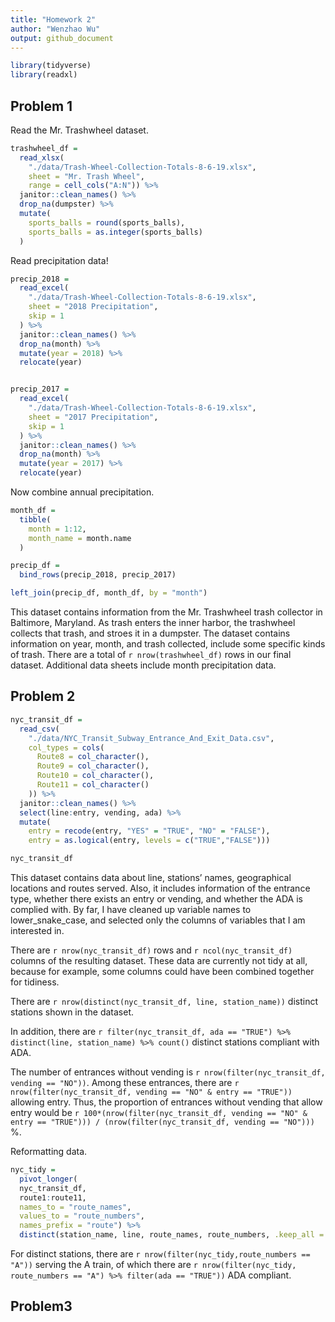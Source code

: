 ```yaml
---
title: "Homework 2"
author: "Wenzhao Wu"
output: github_document
---
```


```r
library(tidyverse)
library(readxl)
```

## Problem 1

Read the Mr. Trashwheel dataset.

```r
trashwheel_df = 
  read_xlsx(
    "./data/Trash-Wheel-Collection-Totals-8-6-19.xlsx",
    sheet = "Mr. Trash Wheel",
    range = cell_cols("A:N")) %>%
  janitor::clean_names() %>%
  drop_na(dumpster) %>%
  mutate(
    sports_balls = round(sports_balls),
    sports_balls = as.integer(sports_balls)
  )
```


Read precipitation data!

```r
precip_2018 = 
  read_excel(
    "./data/Trash-Wheel-Collection-Totals-8-6-19.xlsx",
    sheet = "2018 Precipitation",
    skip = 1
  ) %>%
  janitor::clean_names() %>%
  drop_na(month) %>%
  mutate(year = 2018) %>%
  relocate(year)


precip_2017 = 
  read_excel(
    "./data/Trash-Wheel-Collection-Totals-8-6-19.xlsx",
    sheet = "2017 Precipitation",
    skip = 1
  ) %>%
  janitor::clean_names() %>%
  drop_na(month) %>%
  mutate(year = 2017) %>%
  relocate(year)
```

Now combine annual precipitation.

```r
month_df = 
  tibble(
    month = 1:12,
    month_name = month.name
  )

precip_df = 
  bind_rows(precip_2018, precip_2017)

left_join(precip_df, month_df, by = "month")
```

This dataset contains information from the Mr. Trashwheel trash collector in Baltimore, Maryland. As trash enters the inner harbor, the trashwheel collects that trash, and stroes it in a dumpster. The dataset contains information on year, month, and trash collected, include some specific kinds of trash. There are a total of `r nrow(trashwheel_df)` rows in our final dataset. Additional data sheets include month precipitation data. 


## Problem 2

```r
nyc_transit_df = 
  read_csv(
    "./data/NYC_Transit_Subway_Entrance_And_Exit_Data.csv",
    col_types = cols(
      Route8 = col_character(),
      Route9 = col_character(),
      Route10 = col_character(),
      Route11 = col_character()
    )) %>%
  janitor::clean_names() %>%
  select(line:entry, vending, ada) %>%
  mutate(
    entry = recode(entry, "YES" = "TRUE", "NO" = "FALSE"),
    entry = as.logical(entry, levels = c("TRUE","FALSE")))

nyc_transit_df
```

This dataset contains data about line, stations' names, geographical locations and routes served. Also, it includes information of the entrance type, whether there exists an entry or vending, and whether the ADA is complied with. 
By far, I have cleaned up variable names to lower_snake_case, and selected only the columns of variables that I am interested in. 

There are `r nrow(nyc_transit_df)` rows and `r ncol(nyc_transit_df)` columns of the resulting dataset. These data are currently not tidy at all, because for example, some columns could have been combined together for tidiness. 

There are `r nrow(distinct(nyc_transit_df, line, station_name))` distinct stations shown in the dataset. 

In addition, there are `r filter(nyc_transit_df, ada == "TRUE") %>% distinct(line, station_name) %>% count()` distinct stations compliant with ADA.

The number of entrances without vending is `r nrow(filter(nyc_transit_df, vending == "NO"))`. Among these entrances, there are `r nrow(filter(nyc_transit_df, vending == "NO" & entry == "TRUE"))` allowing entry. Thus, the proportion of entrances without vending that allow entry would be `r 100*(nrow(filter(nyc_transit_df, vending == "NO" & entry == "TRUE"))) / (nrow(filter(nyc_transit_df, vending == "NO")))` %.


Reformatting data.

```r
nyc_tidy = 
  pivot_longer(
  nyc_transit_df,
  route1:route11,
  names_to = "route_names",
  values_to = "route_numbers",
  names_prefix = "route") %>%
  distinct(station_name, line, route_names, route_numbers, .keep_all = TRUE)
```

For distinct stations, there are `r nrow(filter(nyc_tidy,route_numbers == "A"))` serving the A train, of which there are `r nrow(filter(nyc_tidy, route_numbers == "A") %>% filter(ada == "TRUE"))` ADA compliant.


## Problem3

```r

```

